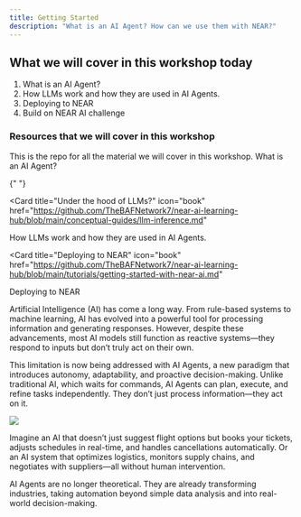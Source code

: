 ```yaml
---
title: Getting Started
description: "What is an AI Agent? How can we use them with NEAR?"
---
```


## What we will cover in this workshop today

1. What is an AI Agent?
2. How LLMs work and how they are used in AI Agents.
3. Deploying to NEAR
4. Build on NEAR AI challenge

### Resources that we will cover in this workshop

<CardGroup cols={2}>
  <Card
    title="BAF+NEAR AI Learning Hub"
    icon="Github"
    href="https://github.com/TheBAFNetwork7/near-ai-learning-hub"
  >
    This is the repo for all the material we will cover in this workshop.
  </Card>
  <Card
    title="What is an AI Agent?"
    icon="book"
    href="https://github.com/TheBAFNetwork7/near-ai-learning-hub/blob/main/conceptual-guides/what-is-an-ai-agent.md"
  >
    What is an AI Agent?
  </Card>

{" "}

<Card
  title="Under the hood of LLMs?"
  icon="book"
  href="https://github.com/TheBAFNetwork7/near-ai-learning-hub/blob/main/conceptual-guides/llm-inference.md"
>
  How LLMs work and how they are used in AI Agents.
</Card>

  <Card
    title="Deploying to NEAR"
    icon="book"
    href="https://github.com/TheBAFNetwork7/near-ai-learning-hub/blob/main/tutorials/getting-started-with-near-ai.md"
  >
Deploying to NEAR
  </Card>
</CardGroup>

Artificial Intelligence (AI) has come a long way. From rule-based systems to machine learning, AI has evolved into a powerful tool for processing information and generating responses. However, despite these advancements, most AI models still function as reactive systems—they respond to inputs but don’t truly act on their own.

This limitation is now being addressed with AI Agents, a new paradigm that introduces autonomy, adaptability, and proactive decision-making. Unlike traditional AI, which waits for commands, AI Agents can plan, execute, and refine tasks independently. They don’t just process information—they act on it.

<img src="/images/ai/1.png" />

Imagine an AI that doesn’t just suggest flight options but books your tickets, adjusts schedules in real-time, and handles cancellations automatically. Or an AI system that optimizes logistics, monitors supply chains, and negotiates with suppliers—all without human intervention.

AI Agents are no longer theoretical. They are already transforming industries, taking automation beyond simple data analysis and into real-world decision-making.
